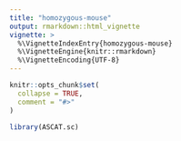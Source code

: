 ```yaml
---
title: "homozygous-mouse"
output: rmarkdown::html_vignette
vignette: >
  %\VignetteIndexEntry{homozygous-mouse}
  %\VignetteEngine{knitr::rmarkdown}
  %\VignetteEncoding{UTF-8}
---
```


```r
knitr::opts_chunk$set(
  collapse = TRUE,
  comment = "#>"
)
```

```r
library(ASCAT.sc)
```
